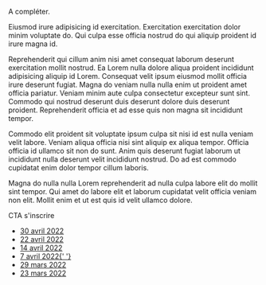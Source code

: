 A compléter.

Eiusmod irure adipisicing id exercitation. Exercitation exercitation dolor minim voluptate do. Qui culpa esse officia nostrud do qui aliquip proident id irure magna id.

Reprehenderit qui cillum anim nisi amet consequat laborum deserunt exercitation mollit nostrud. Ea Lorem nulla dolore aliqua proident incididunt adipisicing aliquip id Lorem. Consequat velit ipsum eiusmod mollit officia irure deserunt fugiat. Magna do veniam nulla nulla enim ut proident amet officia pariatur. Veniam minim aute culpa consectetur excepteur sunt sint. Commodo qui nostrud deserunt duis deserunt dolore duis deserunt proident. Reprehenderit officia et ad esse quis non magna sit incididunt tempor.

Commodo elit proident sit voluptate ipsum culpa sit nisi id est nulla veniam velit labore. Veniam aliqua officia nisi sint aliquip ex aliqua tempor. Officia officia id ullamco sit non do sunt. Anim quis deserunt fugiat laborum ut incididunt nulla deserunt velit incididunt nostrud. Do ad est commodo cupidatat enim dolor tempor cillum laboris.

Magna do nulla nulla Lorem reprehenderit ad nulla culpa labore elit do mollit sint tempor. Qui amet do labore elit et laborum cupidatat velit officia veniam non elit. Mollit enim et ut est quis id velit ullamco dolore.

CTA s'inscrire

- <a href="https://sh1.sendinblue.com/adqp32zlolpfe.html?t=1651742968" target="_blank">
    30 avril 2022
  </a>
- <a href="https://sh1.sendinblue.com/ade1z2zlolpfe.html?t=1651742947" target="_blank">
    22 avril 2022
  </a>
- <a href="https://sh1.sendinblue.com/ackk1qzlolpfe.html?t=1651742923" target="_blank">
    14 avril 2022
  </a>
- <a href="https://sh1.sendinblue.com/ae3c72zlolpfe.html?t=1651736856" target="_blank">
    7 avril 2022{' '}
  </a>
- <a href="https://sh1.sendinblue.com/aebrlqzlolpfe.html?t=1651741289" target="_blank">
    29 mars 2022
  </a>
- <a href="https://sh1.sendinblue.com/aefzb2zlolpfe.html?t=1651742737" target="_blank">
    23 mars 2022
  </a>
